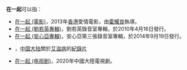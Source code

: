 
'''在一起'''可以指：
* [[在一起_(電影)|在一起 (電影)]]，2013年[[香港|香港]]愛情電影，由[[霍耀良|霍耀良]]執導。
* [[在一起_(劉若英專輯)|在一起 (劉若英專輯)]]，劉若英錄音室專輯，於2010年4月16日發行。
* [[在一起_(安心亞專輯)|在一起 (安心亞專輯)]]，安心亞第三張錄音室專輯，於2014年9月19日發行。
* {{Link-en|在一起 (紀錄片)|Together (2011 film)}}，[[中国大陆|中国大陆]]關於[[艾滋病|艾滋病]]的[[紀錄片|紀錄片]]
* [[在一起_(电视剧)|在一起 (电视剧)]]，2020年中國大陸電視劇。

{{disambig|ZYQ|Cat=三字消歧義}}